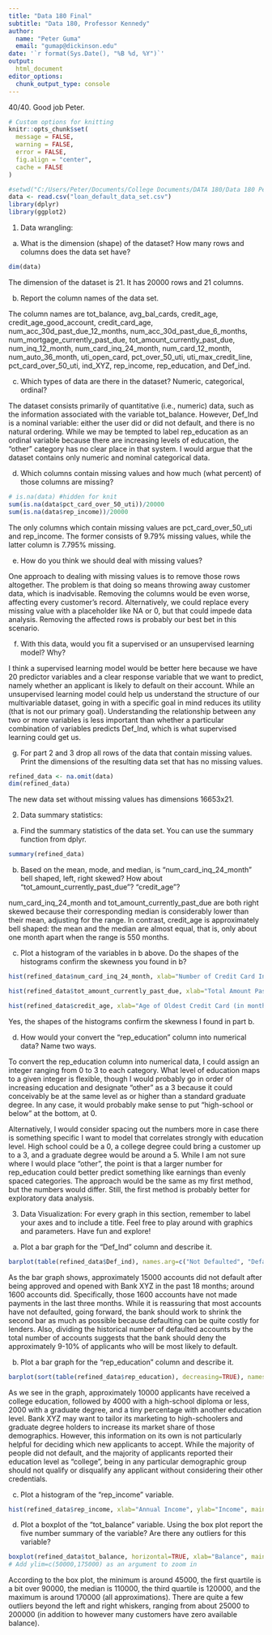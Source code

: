 ```yaml
---
title: "Data 180 Final"
subtitle: "Data 180, Professor Kennedy"
author: 
  name: "Peter Guma"
  email: "gumap@dickinson.edu"
date: '`r format(Sys.Date(), "%B %d, %Y")`'
output: 
  html_document
editor_options: 
  chunk_output_type: console
---
```

40/40. Good job Peter. 
```r
# Custom options for knitting
knitr::opts_chunk$set(
  message = FALSE,
  warning = FALSE,
  error = FALSE, 
  fig.align = "center",
  cache = FALSE
) 
```

```r
#setwd("C:/Users/Peter/Documents/College Documents/DATA 180/Data 180 Peter Guma/DATA-180-PETER-GUMA")
data <- read.csv("loan_default_data_set.csv")
library(dplyr)
library(ggplot2)
```

1. Data wrangling:

a. What is the dimension (shape) of the dataset?  How many rows and columns does the data set have?
```r
dim(data)
```
The dimension of the dataset is 21. It has 20000 rows and 21 columns.

b. Report the column names of the data set.

The column names are tot_balance, avg_bal_cards, credit_age, credit_age_good_account, credit_card_age, num_acc_30d_past_due_12_months, num_acc_30d_past_due_6_months, num_mortgage_currently_past_due, tot_amount_currently_past_due, num_inq_12_month, num_card_inq_24_month, num_card_12_month, num_auto_36_month, uti_open_card, pct_over_50_uti, uti_max_credit_line, pct_card_over_50_uti, ind_XYZ, rep_income, rep_education, and Def_ind.

c. Which types of data are there in the dataset? Numeric, categorical, ordinal?

The dataset consists primarily of quantitative (i.e., numeric) data, such as the information associated with the variable tot_balance. However, Def_Ind is a nominal variable: either the user did or did not default, and there is no natural ordering. While we may be tempted to label rep_education as an ordinal variable because there are increasing levels of education, the "other" category has no clear place in that system. I would argue that the dataset contains only numeric and nominal categorical data.

d. Which columns contain missing values and how much (what percent) of those columns are missing?
```r
# is.na(data) #hidden for knit
sum(is.na(data$pct_card_over_50_uti))/20000
sum(is.na(data$rep_income))/20000
```
The only columns which contain missing values are pct_card_over_50_uti and rep_income. The former consists of $9.79\%$ missing values, while the latter column is $7.795\%$ missing.

e. How do you think we should deal with missing values?

One approach to dealing with missing values is to remove those rows altogether. The problem is that doing so means throwing away customer data, which is inadvisable. Removing the columns would be even worse, affecting every customer's record. Alternatively, we could replace every missing value with a placeholder like NA or 0, but that could impede data analysis. Removing the affected rows is probably our best bet in this scenario.

f. With this data, would you fit a supervised or an unsupervised learning model? Why? 

I think a supervised learning model would be better here because we have 20 predictor variables and a clear response variable that we want to predict, namely whether an applicant is likely to default on their account. While an unsupervised learning model could help us understand the structure of our multivariable dataset, going in with a specific goal in mind reduces its utility (that is not our primary goal). Understanding the relationship between any two or more variables is less important than whether a particular combination of variables predicts Def_Ind, which is what supervised learning could get us.

g. For part 2 and 3 drop all rows of the data that contain missing values. Print the dimensions of the resulting data set that has no missing values.
```r
refined_data <- na.omit(data)
dim(refined_data)
```
The new data set without missing values has dimensions 16653x21.

2. Data summary statistics:

a. Find the summary statistics of the data set. You can use the summary function from dplyr. 
```r
summary(refined_data)
```

b. Based on the mean, mode, and median, is “num_card_inq_24_month” bell shaped, left, right skewed? How about “tot_amount_currently_past_due”? “credit_age”? 

num_card_inq_24_month and tot_amount_currently_past_due are both right skewed because their corresponding median is considerably lower than their mean, adjusting for the range. In contrast, credit_age is approximately bell shaped: the mean and the median are almost equal, that is, only about one month apart when the range is 550 months.

c. Plot a histogram of the variables in b above. Do the shapes of the histograms confirm the skewness you found in b?
```r
hist(refined_data$num_card_inq_24_month, xlab="Number of Credit Card Inquiries (in months)", main="Number of Credit Card Inquiries in Last 24 Months", xlim=c(0,10), ylim=c(0,14000), col="salmon")

hist(refined_data$tot_amount_currently_past_due, xlab="Total Amount Past Due", main="Total Amount Past Due for All Credit Accounts", xlim=c(0,12000), ylim=c(0,20000), col="orange")

hist(refined_data$credit_age, xlab="Age of Oldest Credit Card (in months)", main="Age of Applicant's Oldest Credit Card", xlim=c(0,600), ylim=c(0,5000), col="red3")
```
Yes, the shapes of the histograms confirm the skewness I found in part b.

d. How would your convert the “rep_education” column into numerical data? Name two ways. 

To convert the rep_education column into numerical data, I could assign an integer ranging from 0 to 3 to each category. What level of education maps to a given integer is flexible, though I would probably go in order of increasing education and designate "other" as a 3 because it could conceivably be at the same level as or higher than a standard graduate degree. In any case, it would probably make sense to put "high-school or below" at the bottom, at 0.

Alternatively, I would consider spacing out the numbers more in case there is something specific I want to model that correlates strongly with education level. High school could be a 0, a college degree could bring a customer up to a 3, and a graduate degree would be around a 5. While I am not sure where I would place "other", the point is that a larger number for rep_education could better predict something like earnings than evenly spaced categories. The approach would be the same as my first method, but the numbers would differ. Still, the first method is probably better for exploratory data analysis.

3. Data Visualization:
For every graph in this section, remember to label your axes and to include a title. Feel free to play around with graphics and parameters. Have fun and explore!

a. Plot a bar graph for the “Def_Ind” column and describe it. 
```r
barplot(table(refined_data$Def_ind), names.arg=c("Not Defaulted", "Defaulted"), xlab="Indicator of Default", ylab="Frequency", main="Accounts that Defaulted in the Past 18 Months", ylim=c(0,16000), col=c("green2","red2"))
```
As the bar graph shows, approximately 15000 accounts did not default after being approved and opened with Bank XYZ in the past 18 months; around 1600 accounts did. Specifically, those 1600 accounts have not made payments in the last three months. While it is reassuring that most accounts have not defaulted, going forward, the bank should work to shrink the second bar as much as possible because defaulting can be quite costly for lenders. Also, dividing the historical number of defaulted accounts by the total number of accounts suggests that the bank should deny the approximately 9-10% of applicants who will be most likely to default.

b. Plot a bar graph for the “rep_education" column and describe it. 
```r
barplot(sort(table(refined_data$rep_education), decreasing=TRUE), names.arg=c("College", "High School", "Graduate", "Other"), xlab="Education Level", ylab="Frequency", main="Education Level Self-Reported by Applicants", ylim=c(0,12000), col=c(2,3,4,5))
```
As we see in the graph, approximately 10000 applicants have received a college education, followed by 4000 with a high-school diploma or less, 2000 with a graduate degree, and a tiny percentage with another education level. Bank XYZ may want to tailor its marketing to high-schoolers and graduate degree holders to increase its market share of those demographics. However, this information on its own is not particularly helpful for deciding which new applicants to accept. While the majority of people did not default, and the majority of applicants reported their education level as "college", being in any particular demographic group should not qualify or disqualify any applicant without considering their other credentials.

c. Plot a histogram of the “rep_income” variable.
```r
hist(refined_data$rep_income, xlab="Annual Income", ylab="Income", main="Annual Income Self-Reported by Applicants", xlim=c(50000, 300000), col=c(19,26,31))
```

d. Plot a boxplot of the “tot_balance” variable. Using the box plot report the five number summary of the variable? Are there any outliers for this variable?
```r
boxplot(refined_data$tot_balance, horizontal=TRUE, xlab="Balance", main="Total Available Balance for all Credit Products", col="pink")
# Add ylim=c(50000,175000) as an argument to zoom in
```
According to the box plot, the minimum is around 45000, the first quartile is a bit over 90000, the median is 110000, the third quartile is 120000, and the maximum is around 170000 (all approximations). There are quite a few outliers beyond the left and right whiskers, ranging from about 25000 to 200000 (in addition to however many customers have zero available balance).
